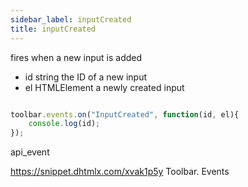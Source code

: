 ```yaml
---
sidebar_label: inputCreated
title: inputCreated
---
```



          


<Short>

fires when a new input is added


</Short>



- id 		string			the ID of a new input
- el		HTMLElement		a newly created input


~~~js

toolbar.events.on("InputCreated", function(id, el){
    console.log(id);
});


~~~
 api_event

<Descr>



</Descr>


 https://snippet.dhtmlx.com/xvak1p5y	Toolbar. Events

